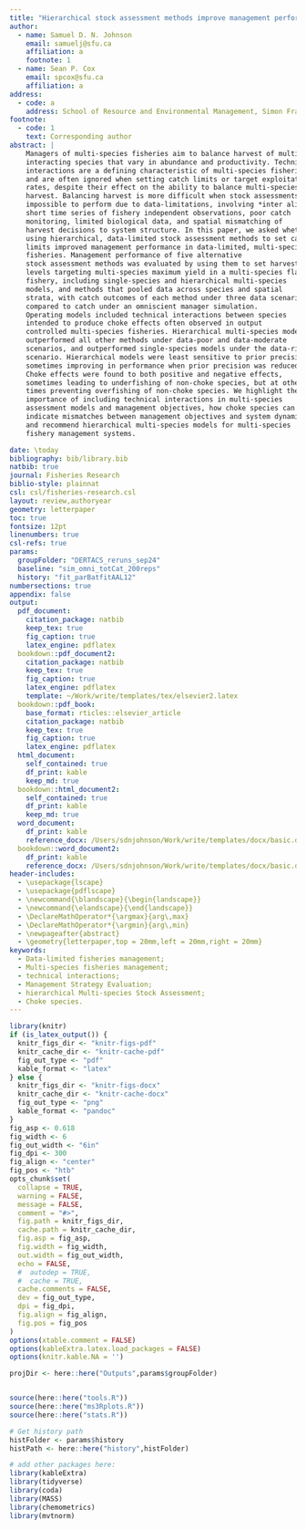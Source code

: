 ```yaml
---  
title: "Hierarchical stock assessment methods improve management performance in multi-species, data-limited fisheries."
author:
  - name: Samuel D. N. Johnson
    email: samuelj@sfu.ca
    affiliation: a
    footnote: 1
  - name: Sean P. Cox
    email: spcox@sfu.ca
    affiliation: a
address:
  - code: a
    address: School of Resource and Environmental Management, Simon Fraser University, 8888 University Drive, BC, V5K 1S6, Canada
footnote:
  - code: 1
    text: Corresponding author
abstract: |
    Managers of multi-species fisheries aim to balance harvest of multiple 
    interacting species that vary in abundance and productivity. Technical 
    interactions are a defining characteristic of multi-species fisheries, 
    and are often ignored when setting catch limits or target exploitation 
    rates, despite their effect on the ability to balance multi-species 
    harvest. Balancing harvest is more difficult when stock assessments are 
    impossible to perform due to data-limitations, involving *inter alia* 
    short time series of fishery independent observations, poor catch 
    monitoring, limited biological data, and spatial mismatching of 
    harvest decisions to system structure. In this paper, we asked whether 
    using hierarchical, data-limited stock assessment methods to set catch
    limits improved management performance in data-limited, multi-species
    fisheries. Management performance of five alternative 
    stock assessment methods was evaluated by using them to set harvest 
    levels targeting multi-species maximum yield in a multi-species flatfish 
    fishery, including single-species and hierarchical multi-species 
    models, and methods that pooled data across species and spatial 
    strata, with catch outcomes of each method under three data scenarios 
    compared to catch under an omniscient manager simulation. 
    Operating models included technical interactions between species
    intended to produce choke effects often observed in output 
    controlled multi-species fisheries. Hierarchical multi-species models 
    outperformed all other methods under data-poor and data-moderate 
    scenarios, and outperformed single-species models under the data-rich 
    scenario. Hierarchical models were least sensitive to prior precision, 
    sometimes improving in performance when prior precision was reduced. 
    Choke effects were found to both positive and negative effects, 
    sometimes leading to underfishing of non-choke species, but at other 
    times preventing overfishing of non-choke species. We highlight the 
    importance of including technical interactions in multi-species 
    assessment models and management objectives, how choke species can 
    indicate mismatches between management objectives and system dynamics, 
    and recommend hierarchical multi-species models for multi-species 
    fishery management systems.

date: \today
bibliography: bib/library.bib
natbib: true
journal: Fisheries Research
biblio-style: plainnat
csl: csl/fisheries-research.csl 
layout: review,authoryear
geometry: letterpaper
toc: true
fontsize: 12pt
linenumbers: true
csl-refs: true
params:
  groupFolder: "DERTACS_reruns_sep24"
  baseline: "sim_omni_totCat_200reps"
  history: "fit_parBatfitAAL12"
numbersections: true
appendix: false
output: 
  pdf_document:
    citation_package: natbib
    keep_tex: true
    fig_caption: true
    latex_engine: pdflatex
  bookdown::pdf_document2:
    citation_package: natbib
    keep_tex: true
    fig_caption: true
    latex_engine: pdflatex
    template: ~/Work/write/templates/tex/elsevier2.latex
  bookdown::pdf_book:
    base_format: rticles::elsevier_article
    citation_package: natbib
    keep_tex: true
    fig_caption: true
    latex_engine: pdflatex
  html_document:
    self_contained: true
    df_print: kable
    keep_md: true
  bookdown::html_document2:
    self_contained: true
    df_print: kable
    keep_md: true
  word_document:
    df_print: kable
    reference_docx: /Users/sdnjohnson/Work/write/templates/docx/basic.docx
  bookdown::word_document2:
    df_print: kable
    reference_docx: /Users/sdnjohnson/Work/write/templates/docx/basic.docx
header-includes:
  - \usepackage{lscape}
  - \usepackage{pdflscape}
  - \newcommand{\blandscape}{\begin{landscape}}
  - \newcommand{\elandscape}{\end{landscape}}
  - \DeclareMathOperator*{\argmax}{arg\,max}
  - \DeclareMathOperator*{\argmin}{arg\,min}
  - \newpageafter{abstract}
  - \geometry{letterpaper,top = 20mm,left = 20mm,right = 20mm}
keywords:
  - Data-limited fisheries management;
  - Multi-species fisheries management;
  - technical interactions;
  - Management Strategy Evaluation;
  - hierarchical Multi-species Stock Assessment;
  - Choke species.
---
```



```r
library(knitr)
if (is_latex_output()) {
  knitr_figs_dir <- "knitr-figs-pdf"
  knitr_cache_dir <- "knitr-cache-pdf"
  fig_out_type <- "pdf"
  kable_format <- "latex"
} else {
  knitr_figs_dir <- "knitr-figs-docx"
  knitr_cache_dir <- "knitr-cache-docx"
  fig_out_type <- "png"
  kable_format <- "pandoc"
}
fig_asp <- 0.618
fig_width <- 6
fig_out_width <- "6in"
fig_dpi <- 300
fig_align <- "center"
fig_pos <- "htb"
opts_chunk$set(
  collapse = TRUE,
  warning = FALSE,
  message = FALSE,
  comment = "#>",
  fig.path = knitr_figs_dir,
  cache.path = knitr_cache_dir,
  fig.asp = fig_asp,
  fig.width = fig_width,
  out.width = fig_out_width,
  echo = FALSE,
  #  autodep = TRUE,
  #  cache = TRUE,
  cache.comments = FALSE,
  dev = fig_out_type,
  dpi = fig_dpi,
  fig.align = fig_align,
  fig.pos = fig_pos
)
options(xtable.comment = FALSE)
options(kableExtra.latex.load_packages = FALSE)
options(knitr.kable.NA = '')

projDir <- here::here("Outputs",params$groupFolder)


source(here::here("tools.R"))
source(here::here("ms3Rplots.R"))
source(here::here("stats.R"))

# Get history path
histFolder <- params$history
histPath <- here::here("history",histFolder)

```

```r
# add other packages here:
library(kableExtra)
library(tidyverse)
library(coda)
library(MASS)
library(chemometrics)
library(mvtnorm)
```



